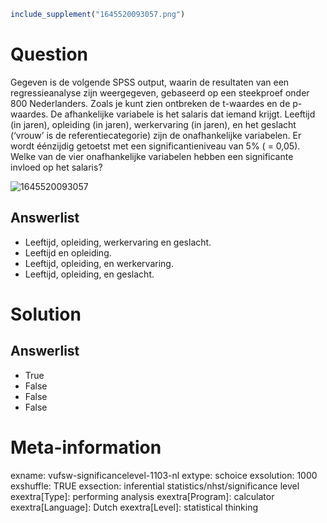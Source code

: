```r
include_supplement("1645520093057.png")
```

Question
========
Gegeven is de volgende SPSS output, waarin de resultaten van een
regressieanalyse zijn weergegeven, gebaseerd op een steekproef onder 800
Nederlanders. Zoals je kunt zien ontbreken de t-waardes en de p-waardes.
De afhankelijke variabele is het salaris dat iemand krijgt. Leeftijd (in
jaren), opleiding (in jaren), werkervaring (in jaren), en het geslacht
(‘vrouw’ is de referentiecategorie) zijn de onafhankelijke variabelen.
Er wordt éénzijdig getoetst met een significantieniveau van 5% ( =
0,05).  
Welke van de vier onafhankelijke variabelen hebben een significante
invloed op het salaris?   
  
<img src="1645520093057.png" class="fr-fic fr-dii tvcss_2"
alt="1645520093057" />

Answerlist
----------
* Leeftijd, opleiding, werkervaring en geslacht.
* Leeftijd en opleiding.
* Leeftijd, opleiding, en werkervaring.
* Leeftijd, opleiding, en geslacht.

Solution
========










Answerlist
----------
* True
* False
* False
* False

Meta-information
================
exname: vufsw-significancelevel-1103-nl
extype: schoice
exsolution: 1000
exshuffle: TRUE
exsection: inferential statistics/nhst/significance level
exextra[Type]: performing analysis
exextra[Program]: calculator
exextra[Language]: Dutch
exextra[Level]: statistical thinking

